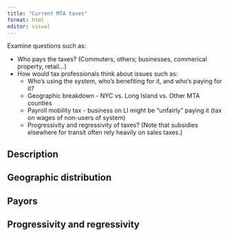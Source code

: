 ```yaml
---
title: "Current MTA taxes"
format: html
editor: visual
---
```


Examine questions such as:

-   Who pays the taxes? (Commuters, others; businesses, commerical property, retail...)
-   How would tax professionals think about issues such as:
    -   Who's using the system, who's benefiting for it, and who's paying for it?
    -   Geographic breakdown - NYC vs. Long Island vs. Other MTA counties
    -   Payroll mobility tax - business on LI might be "unfairly" paying it (tax on wages of non-users of system)
    -   Progressivity and regressivity of taxes? (Note that subsidies elsewhere for transit often rely heavily on sales taxes.)


## Description


## Geographic distribution


## Payors


## Progressivity and regressivity


